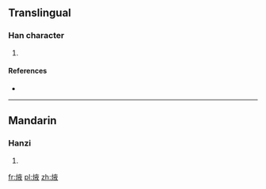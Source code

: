 ==Translingual==

===Han character===
{{Han char|rn=86|rad=火|as=08|sn=12|four=9084<sub>7</sub>|canj=火卜人大 (FYOK)}}

# {{defn|Han|sort=火08}}

====References====
* {{Han ref|kx=0675.060|dkj=19144|hdz=32210.100|uh=7132|ud=28978|bh=DA61|bd=55905}}

----

==Mandarin==

===Hanzi===
{{cmn-hanzi|pin=[[jiāo]] ([[jiao1]]), [[yì]] ([[yi4]])|wg=chiao<sup>1</sup>, i<sup>4</sup>}}

# {{defn|lang=cmn|sort=火08}}

[[fr:焲]]
[[pl:焲]]
[[zh:焲]]